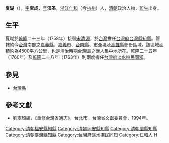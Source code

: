 '''夏瑚'''（{{bd|？||？||}}），[[表字|字]]'''宝成'''，[[号|号]]'''汉圣'''，[[浙江|浙江]][[仁和县|仁和]]（今[[杭州|杭州]]）人，[[清朝|清朝]]政治人物，[[監生|監生]]出身。

== 生平 ==
夏瑚於[[乾隆|乾隆]]二十三年（1758年）接替[[宋清源|宋清源]]，於[[台灣|台灣]]擔任[[台灣府|台灣府]][[台灣縣|台灣縣]][[知縣|知縣]]。管轄約今[[台灣|台灣]]南部之[[嘉義縣|嘉義縣]]、[[嘉義市|嘉義市]]、[[台南縣|台南縣]]、[[台南市|市]]全境及[[高雄縣|高雄縣]]部份區域。該區域面積約為4500平方公里，也是[[台灣清治時期|清治時期]]台灣島之[[漢人|漢人]]集中地所在。[[乾隆|乾隆]]二十五年（1760年）及[[乾隆|乾隆]]二十八年（1763年）則兩度擔任[[台灣府淡水撫民同知|台灣府淡水撫民同知]]。

==參見==
*[[台灣縣|台灣縣]]

==參考文獻==
*劉寧顏編，《重修台灣省通志》，台北市，台灣省文獻委員會，1994年。

{{start box}}
{{s-off}}
{{succession box|陳良士|[[黃彬_(清朝)|黃彬]]|[[福寧府|福寧府]]福安縣[[知縣|知縣]]|[[乾隆|乾隆]]十六－二十年<br />（1751－1755年）}}
{{succession box|明新|熊定猷|[[泉州府|泉州府]]同安縣[[知縣|知縣]]|[[乾隆|乾隆]]十七－十七年<br />（1752－1752年）}}
{{succession box|熊定猷|祁烺|[[福州府|福州府]]閩縣[[知縣|知縣]]|[[乾隆|乾隆]]二十－二十三年<br />（1755－1758年）}}
{{s-before|[[宋清源|宋清源]]}}
{{s-title|[[台灣府|台灣府]][[台灣縣|台灣縣]][[知縣|知縣]] |1758年上任}}
{{s-after|[[宋清源|宋清源]]}}
{{s-before|[[楊愚|楊愚]]}}
{{s-title|[[台灣府淡水撫民同知|台灣府淡水撫民同知]]（代理）|1760年上任}}
{{s-after|[[于從濂|于從濂]]}}
{{s-before|[[胡邦翰|胡邦翰]]}}
{{s-title|[[台灣府淡水撫民同知|台灣府淡水撫民同知]]|1763年上任}}
{{s-after|[[陶紹景|陶紹景]]}}
{{end box}}

[[Category:清朝福安縣知縣|Category:清朝福安縣知縣]]
[[Category:清朝同安縣知縣|Category:清朝同安縣知縣]]
[[Category:清朝閩縣知縣|Category:清朝閩縣知縣]]
[[Category:清朝臺灣縣知縣|Category:清朝臺灣縣知縣]]
[[Category:台灣府淡水撫民同知|Category:台灣府淡水撫民同知]]
[[Category:仁和人|Category:仁和人]]
[[Category:夏姓|H]]